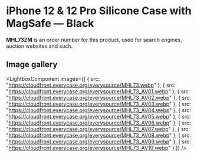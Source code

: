 
# iPhone 12 & 12 Pro Silicone Case with MagSafe — Black

<Callout type='info' emoji='👉🏻'>**MHL73ZM** is an order number for this product, used for search engines, auction websites and such.</Callout>

## Image gallery

<LightboxComponent
    images={[
      {
        src: "https://cloudfront.everycase.org/everysource/MHL73.webp"
      },
      {
        src: "https://cloudfront.everycase.org/everysource/MHL73_AV01.webp"
      },
      {
        src: "https://cloudfront.everycase.org/everysource/MHL73_AV02.webp"
      },
      {
        src: "https://cloudfront.everycase.org/everysource/MHL73_AV03.webp"
      },
      {
        src: "https://cloudfront.everycase.org/everysource/MHL73_AV04.webp"
      },
      {
        src: "https://cloudfront.everycase.org/everysource/MHL73_AV05.webp"
      },
      {
        src: "https://cloudfront.everycase.org/everysource/MHL73_AV06.webp"
      },
      {
        src: "https://cloudfront.everycase.org/everysource/MHL73_AV07.webp"
      },
      {
        src: "https://cloudfront.everycase.org/everysource/MHL73_AV08.webp"
      },
      {
        src: "https://cloudfront.everycase.org/everysource/MHL73_AV09.webp"
      },
      {
        src: "https://cloudfront.everycase.org/everysource/MHL73_AV10.webp"
      }
    ]}
  />
